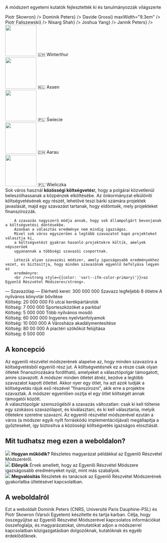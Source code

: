 
<section className={styles.universityLogos}>
    <p>A módszert egyetemi kutatók fejlesztették ki és tanulmányozzák világszerte</p>
    <div className={styles.logoList}>
        <UniversityLogo logo="logo-warsaw-en.svg" uniName="Varsói Egyetem" link={<a href="https://www.mimuw.edu.pl/~ps219737/">Piotr Skowron</a>} />
        <UniversityLogo logo="logo-cnrs.svg" uniName="CNRS, Franciaország" link={<a href="http://dominik-peters.de/">Dominik Peters</a>} />
        <UniversityLogo logo="logo-groningen-en.svg" uniName="Groningeni Egyetem" link={<a href="https://davidegrossi.me/">Davide Grossi</a>} maxWidth="9.3em" />
        <UniversityLogo logo="logo-agh.svg" uniName="AGH Tudományos és Műszaki Egyetem, Krakkó" link={<a href="https://home.agh.edu.pl/~faliszew/">Piotr Faliszewski</a>} />
        <UniversityLogo logo="logo-toronto.svg" uniName="Torontói Egyetem" link={<a href="https://www.cs.toronto.edu/~nisarg/index.html">Nisarg Shah</a>} />
        <UniversityLogo logo="logo-eth.svg" uniName="ETH Zürich" link={<a href="https://democracy.dsi.uzh.ch/member/joshua-yang/">Joshua Yang</a>} />
        <UniversityLogo logo="logo-tu-berlin.svg" uniName="TU Berlin" link={<a href="https://sites.google.com/view/jannikpeters">Jannik Peters</a>} />
    </div>
</section>

<section className={[styles.contentSection, styles.cities2023].join(' ')}>
  <div className={styles.columns}>
    <div>
      <Link to="https://kulturkomitee.win/infos/gefoerderte-projekte/"><img src={useBaseUrl('/img/winterthur.png')} width="100" height="100" /></Link>
      <Link to="https://kulturkomitee.win/infos/gefoerderte-projekte/">🇨🇭 Winterthur</Link>
    </div>
    <div>
      <Link to="https://www.assen.nl/top-idee-kom-ermee"><img src={useBaseUrl('/img/assen.png')} width="100" height="100" /></Link>
      <Link to="https://www.assen.nl/top-idee-kom-ermee">🇳🇱 Assen</Link>
    </div>
    <div>
      <Link to="elections/swiecie-2024"><img src={useBaseUrl('/img/swiecie.png')} width="100" height="100" /></Link>
      <Link to="elections/swiecie-2024">🇵🇱 Świecie</Link>
    </div>
    <div>
      <Link to="elections/aarau-2023"><img src={useBaseUrl('/img/aarau.jpg')} width="100" height="100" /></Link>
      <Link to="elections/aarau-2023">🇨🇭 Aarau</Link>
    </div>
    <div>
      <Link to="elections/zielony-milion"><img src={useBaseUrl('/img/wielieczka.jpg')} width="100" height="100" /></Link>
      <Link to="elections/zielony-milion">🇵🇱 Wieliczka</Link>
    </div>
  </div>
</section>

<section className={styles.contentSectionFlex}>
  <div className={styles.ballotExplanation}>
        Sok város használ <strong style={{color: 'var(--ifm-color-primary)'}}>közösségi költségvetés</strong>t, hogy a polgárai közvetlenül beleszólhassanak a közpénzek elköltésébe.
        Az önkormányzat elkülöníti költségvetésének egy részét,
        lehetővé teszi bárki számára projektek javaslását, majd
        egy szavazást tartanak, hogy eldöntsék, mely projekteket finanszírozzák.
       
        A szavazás nagyszerű módja annak, hogy sok állampolgárt bevonjanak a költségvetési döntésekbe.
        Azonban a választás eredménye nem mindig igazságos.
        Mivel sok város egyszerűen a legtöbb szavazatot kapó projekteket választja ki,
        a költségvetést gyakran hasonló projektekre költik, amelyek népszerűek
        ugyanannak a többségi szavazói csoportnak.
       
        Létezik olyan szavazási módszer, amely igazságosabb eredményekhez vezet, és biztosítja, hogy minden szavazónak egyenlő befolyása legyen az
        eredményre:
        <br /><strong style={{color: 'var(--ifm-color-primary)'}}>az Egyenlő Részvétel Módszere</strong>.
  </div>
  <div className={styles.approvalBallotExample}>
      <span style={{fontWeight: 500, fontSize: '110%'}}>&mdash; Szavazólap &mdash;</span>
      <span>Elérhető keret: 300 000 000 <CurrencySymbol/></span>
      <span style={{fontStyle: 'italic', marginBottom: '5px'}}>Szavazz legfeljebb 8 ötletre</span>
      <BallotExampleOption selected>A nyilvános könyvtár bővítése <br /> Költség: 20 000 000 <CurrencySymbol/></BallotExampleOption>
      <BallotExampleOption>Fő utcai kerékpártárolók <br /> Költség: 7 000 000 <CurrencySymbol/></BallotExampleOption>
      <BallotExampleOption selected>Sporteszközöket a parkba! <br /> Költség: 5 000 000 <CurrencySymbol/></BallotExampleOption>
      <BallotExampleOption selected>Több nyilvános mosdó <br /> Költség: 60 000 000 <CurrencySymbol/></BallotExampleOption>
      <BallotExampleOption>Ingyenes nyelvtanfolyamok <br /> Költség: 10 000 000 <CurrencySymbol/></BallotExampleOption>
      <BallotExampleOption>A Városháza akadálymentesítése <br /> Költség: 80 00 000 <CurrencySymbol/></BallotExampleOption>
      <BallotExampleOption>A piactéri szökőkút felújítása <br /> Költség: 6 500 000 <CurrencySymbol/></BallotExampleOption>
  </div>
</section>

<section className={styles.contentSection}>
  <h2>A koncepció</h2>
      Az egyenlő részvétel módszerének alapelve az, hogy minden szavazóra a költségvetésből egyenlő rész jut.
      A költségvetésnek ez a része csak olyan ötletek finanszírozására fordítható, amelyeket a választópolgár támogatott, amire szavazott.
      A módszer minden ötletet átnéz, kezdve a legtöbb szavazatot kapott ötlettel.
      Akkor nyer egy ötlet, ha azt azok tudják a költségvetás rájuk eső részével "finanszírozni", akik erre a projektre szavaztak.
      A módszer egyenlően osztja el egy ötlet költségét annak támogatói között.
  <div className={styles.sankeyImage}>
      <div className={styles.sankeyContainer}>
        <Sankey />
      </div>
  </div>
      A választópolgár szemszögéből a szavazás változatlan: csak ki kell töltenie egy szokásos szavazólapot,
      és kiválasztani,  és ki kell választania, melyik ötletekre szeretne szavazni. Az egyenlő részvétel módszerével ezután a város
      (a módszer egyik nyílt forráskódú implementációjával) megállapítja a győzteseket, így biztosítva a közösségi költségvetés igazságos elosztását.
</section>

<section className={styles.contentSection}>
  <h2>Mit tudhatsz meg ezen a weboldalon?</h2>
  <div className={styles.columns}>
    <div>
      <Link to="explanation"><img src={useBaseUrl('/img/fund.svg')}/></Link>
      <Link to="explanation"><strong>Hogyan működik?</strong></Link>
      <Link to="explanation"><span>Részletes magyarázat példákkal az Egyenlő Részvétel Módszeréről.</span></Link>
    </div>
    <div>
      <Link to="benefits"><img src={useBaseUrl('/img/growth.svg')}/></Link>
      <Link to="benefits"><strong>Előnyök</strong></Link>
      <Link to="benefits"><span>Érvek amellett, hogy az Egyenlő Részvétel Módszere igazságosabb eredményeket nyújt, mint más szabályok.</span></Link>
    </div>
    <div>
      <Link to="implementation"><img src={useBaseUrl('/img/clipboard.svg')}/></Link>
      <Link to="implementation"><strong>Megvalósítás</strong></Link>
      <Link to="implementation"><span>Részletek és tanácsok az Egyenlő Részvétel Módszerének gyakorlatba ültetésével kapcsolatban.</span></Link>
    </div>
  </div>
</section>

<section className={styles.contentSection}>
  <h2>A weboldalról</h2>
  <p style={{ fontSize: '1.2em' }}>Ezt a weboldalt <Link to="contacts">Dominik Peters (CNRS, Université Paris Dauphine-PSL) és Piotr Skowron (Varsói Egyetem)</Link> készítette és tartja karban.
      Célja, hogy összegyűjtse az Egyenlő Részvétel Módszerével kapcsolatos információkat összefoglalja, és magyarázatokat, útmutatókat adjon a módszerrel kapcsolatban közigazgatásban dolgozóknak, kutatóknak és egyéb érdeklődőknek.</p>
  
</section>
